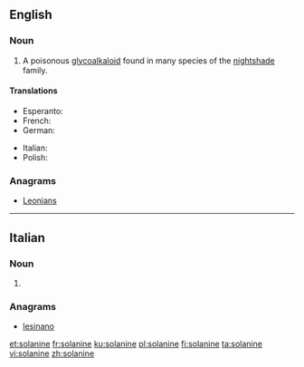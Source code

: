 ==English==
{{wikipedia}}

===Noun===
{{en-noun|-}}

# {{context|organic compound|lang=en}} A poisonous [[glycoalkaloid]] found in many species of the [[nightshade]] family.

====Translations====
{{trans-top|poisonous glycoalkaloid found in many species of nightshade}}
* Esperanto: {{t|eo|solanino}}
* French: {{t+|fr|solanine|f}}
* German: {{t|de|Solanin|n}}
{{trans-mid}}
* Italian: {{t|it|solanina|f}}
* Polish: {{t|pl|solanina|f}}
{{trans-bottom}}

===Anagrams===
* [[Leonians#English|Leonians]]

----

==Italian==

===Noun===
{{head|it|plural|g=f}}

# {{plural of|solanina|lang=it}}

===Anagrams===
* [[lesinano#Italian|lesinano]]

[[et:solanine]]
[[fr:solanine]]
[[ku:solanine]]
[[pl:solanine]]
[[fi:solanine]]
[[ta:solanine]]
[[vi:solanine]]
[[zh:solanine]]